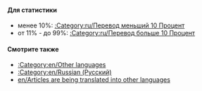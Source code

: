 {{en/Bilingual box| Ru
| ''Данная страница содержит список '''статей, которые в настоящее время переводятся на русский язык'''.<br/>Статьи с шаблоном {{en/S|ru/Перевод}} автоматически добавляются сюда.
| ''This page provides an index for a wide range of '''articles are being translated into Russian''' in OpenTTD Wiki.<br/>Articles with {{en/S|ru/Перевод}} template automatically go here.''}}

====Для статистики====
*менее 10%: [[:Category:ru/Перевод меньший 10 Процент]]
*от 11% - до 99%: [[:Category:ru/Перевод больше 10 Процент]]

====Смотрите также====
*[[:Category:en/Other languages]]
*[[:Category:en/Russian (Русский)]]
*[[en/Articles are being translated into other languages]]